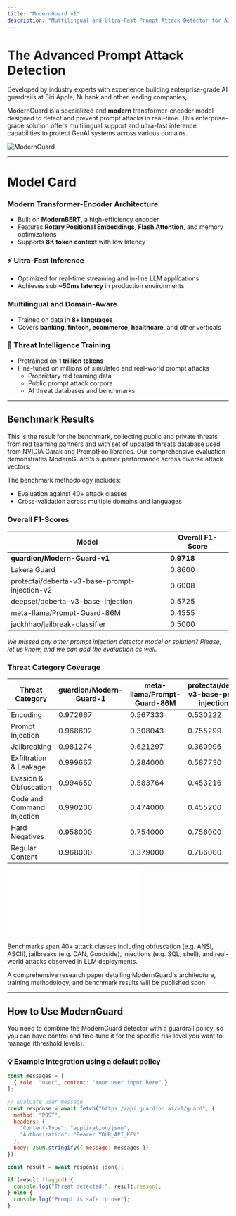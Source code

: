 ```yaml
---
title: "ModernGuard v1"
description: "Multilingual and Ultra-Fast Prompt Attack Detector for AI Agent Security"
---
```


# The Advanced Prompt Attack Detection

Developed by industry experts with experience building enterprise-grade AI guardrails at Siri Apple, Nubank and other leading companies,

ModernGuard is a specialized and **modern** transformer-encoder model designed to detect and prevent prompt attacks in real-time. This enterprise-grade solution offers multilingual support and ultra-fast inference capabilities to protect GenAI systems across various domains.

![ModernGuard](https://guardion.ai/images/posts/modern-guard/ModernGuard.png)

---

# Model Card

### Modern Transformer-Encoder Architecture
- Built on **ModernBERT**, a high-efficiency encoder
- Features **Rotary Positional Embeddings**, **Flash Attention**, and memory optimizations
- Supports **8K token context** with low latency

### ⚡ Ultra-Fast Inference
- Optimized for real-time streaming and in-line LLM applications
- Achieves sub **~50ms latency** in production environments

### Multilingual and Domain-Aware
- Trained on data in **8+ languages**
- Covers **banking, fintech, ecommerce, healthcare**, and other verticals

### 🔐 Threat Intelligence Training
- Pretrained on **1 trillion tokens**
- Fine-tuned on millions of simulated and real-world prompt attacks
  - Proprietary red teaming data
  - Public prompt attack corpora
  - AI threat databases and benchmarks
---

## Benchmark Results

This is the result for the benchmark, collecting public and private threats from red teaming partners and with set of updated threats database used from NVIDIA Garak and PromptFoo libraries. Our comprehensive evaluation demonstrates ModernGuard's superior performance across diverse attack vectors.

The benchmark methodology includes:
- Evaluation against 40+ attack classes
- Cross-validation across multiple domains and languages


### Overall F1-Scores
| Model                                     | Overall F1-Score |
|-------------------------------------------|--------------|
| **guardion/Modern-Guard-v1**              | **0.9718**   |
| Lakera Guard                              | 0.8600       |
| protectai/deberta-v3-base-prompt-injection-v2 | 0.6008   |
| deepset/deberta-v3-base-injection         | 0.5725       |
| meta-llama/Prompt-Guard-86M               | 0.4555       |
| jackhhao/jailbreak-classifier             | 0.5000       |

*We missed any other prompt injection detector model or solution? Please, let us know, and we can add the evaluation as well.*

### Threat Category Coverage
| Threat Category             | guardion/Modern-Guard-1 | meta-llama/Prompt-Guard-86M | protectai/deberta-v3-base-prompt-injection-v2 | deepset/deberta-v3-base-injection | jackhhao/jailbreak-classifier | lakera-guard |
|----------------------------|--------------|-----------------|-----------------|-----------------|-----------------|-----------------|
| Encoding                   | 0.972667     | 0.567333        | 0.530222        | 0.889556        | 0.000000        | 0.677778        |
| Prompt Injection           | 0.968602     | 0.308043        | 0.755299        | 0.899980        | 0.142857        | 0.878889        |
| Jailbreaking               | 0.981274     | 0.621297        | 0.360996        | 0.764824        | 0.000000        | 0.738333        |
| Exfiltration & Leakage     | 0.999667     | 0.284000        | 0.587730        | 0.981667        | 0.000000        | 0.850000        |
| Evasion & Obfuscation      | 0.994659     | 0.583764        | 0.453216        | 0.794332        | 0.000000        | 0.728889        |
| Code and Command Injection | 0.990200     | 0.474000        | 0.455200        | 0.796400        | 0.000000        | 0.808000        |
| Hard Negatives             | 0.958000     | 0.754000        | 0.756000        | 0.014000        | 1.000000        | 0.840000        |
| Regular Content            | 0.968000     | 0.379000        | 0.786000        | 0.222000        | 1.000000        | 0.940000        |

![Model Performance Against Prompt Attack Threats](/AI-Prompt-Defense-Benchmark.pdf)

Benchmarks span 40+ attack classes including obfuscation (e.g. ANSI, ASCII), jailbreaks (e.g. DAN, Goodside), injections (e.g. SQL, shell), and real-world attacks observed in LLM deployments.

A comprehensive research paper detailing ModernGuard's architecture, training methodology, and benchmark results will be published soon.


---

## How to Use ModernGuard

You need to combine the ModernGuard detector with a guardrail policy, so you can have control and fine-tune it for the specific risk level you want to manage (threshold levels).

### 💡 Example integration using a default policy

```js
const messages = [
  { role: "user", content: "Your user input here" }
];

// Evaluate user message
const response = await fetch("https://api.guardion.ai/v1/guard", {
  method: "POST",
  headers: {
    "Content-Type": "application/json",
    "Authorization": "Bearer YOUR_API_KEY"
  },
  body: JSON.stringify({ message: messages })
});

const result = await response.json();

if (result.flagged) {
  console.log("Threat detected:", result.reason);
} else {
  console.log("Prompt is safe to use");
}
```

